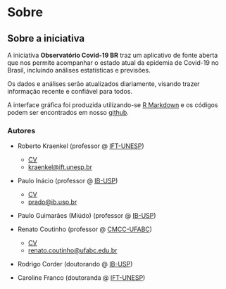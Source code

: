 Sobre
===================================== 

<h2>Sobre a iniciativa</h2>

A iniciativa **Observatório Covid-19 BR** traz um aplicativo de fonte aberta que nos permite acompanhar o estado atual da epidemia de Covid-19 no Brasil, incluindo análises estatísticas e previsões.

Os dados e análises serão atualizados diariamente, visando trazer informação recente e confiável para todos.

A interface gráfica foi produzida utilizando-se [R Markdown](https://rmarkdown.rstudio.com/) e os códigos podem ser encontrados em nosso [github](https://github.com/covid19br/covid19BR).


<h3>Autores</h3>

* Roberto Kraenkel (professor @ [IFT-UNESP](https://professores.ift.unesp.br/roberto.kraenkel/))
    + [CV](http://lattes.cnpq.br/8497878967418484)
    + <kraenkel@ift.unesp.br>

* Paulo Inácio (professor @ [IB-USP](http://ecologia.ib.usp.br/let/doku.php))
    + [CV](http://lattes.cnpq.br/3884092565521453)
    + <prado@ib.usp.br>

* Paulo Guimarães (Miúdo) (professor @ [IB-USP](http://guimaraeslab.weebly.com/))

* Renato Coutinho  (professor @ [CMCC-UFABC](http://professor.ufabc.edu.br/~renato.coutinho/))
    + [CV](http://lattes.cnpq.br/1301865568118160)
    + <renato.coutinho@ufabc.edu.br>

* Rodrigo Corder (doutorando @ [IB-USP](https://www.ib.usp.br))

* Caroline Franco (doutoranda @ [IFT-UNESP](https://www.ift.unesp.br/))

